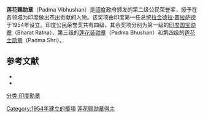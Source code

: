 {{Infobox  award
| name = Padma Vibhushan
| image = Medal, order (AM 2014.7.12-1).jpg
| caption = 
| type = 公民勋章
| country = {{flag|India}}
| established = {{start date and age|df=yes|1954}}
| firstawarded = 1954
| total_awarded = 325
| presenter = {{india}}
| previous = Padma Vibhushan "Pahela Varg" (Class I)
| obverse = 莲花和文字
| reverse = 印度国徽国家格言“Satyameva Jayate”
| ribbon = [[File:Padma_Vibhushan_Ribbon.svg|100px]]
| higher = [[File:Bharat_Ratna_Ribbon.svg|x15px]] [[印度国宝勋章|印度国宝勋章]]
| lower = [[File:Padma_Bhushan_Ribbon.svg|x15px]] [[莲花装勋章|莲花装勋章]]
}}

'''莲花赐勋章'''（Padma Vibhushan）是[[印度|印度]]政府颁发的第二级公民荣誉奖，授予在各领域为印度做出杰出贡献的人物。该奖项由印度第一任总统[[拉金德拉·普拉萨德|拉金德拉·普拉萨德]]于1954年设立。印度公民荣誉奖共有四级，其余奖项分别为第一级的[[印度国宝勋章|印度国宝勋章]]（Bharat Ratna）、第三级的[[莲花装勋章|莲花装勋章]]（Padma Bhushan）和第四级的[[莲花士勋章|莲花士勋章]]（Padma Shri）。

== 参考文献 ==

* {{cite web|title=印度政府公民奖之“印度国宝”勋章再次花落文艺界|url=http://www.chinaculture.org/gjdt/2009-02/20/content_322319.htm|publisher=中国文化网|accessdate=2011-08-30|deadurl=yes|archiveurl=https://web.archive.org/web/20120519025454/http://www.chinaculture.org/gjdt/2009-02/20/content_322319.htm|archivedate=2012-05-19}}
* {{cite news|title=印度多位富豪荣获最高公民荣誉|url=http://www.forbeschina.com/review/201101/0007121.shtml|accessdate=2011-08-30|newspaper=福布斯中文网|date=2011-01-27|archive-url=https://web.archive.org/web/20110604165539/http://www.forbeschina.com/review/201101/0007121.shtml|archive-date=2011-06-04|dead-url=yes}}

{{India-stub}}
[[分类:印度勳章|分类:印度勳章]]

[[Category:1954年建立的獎項|Category:1954年建立的獎項]]
[[Category:莲花赐勋章得主|]]